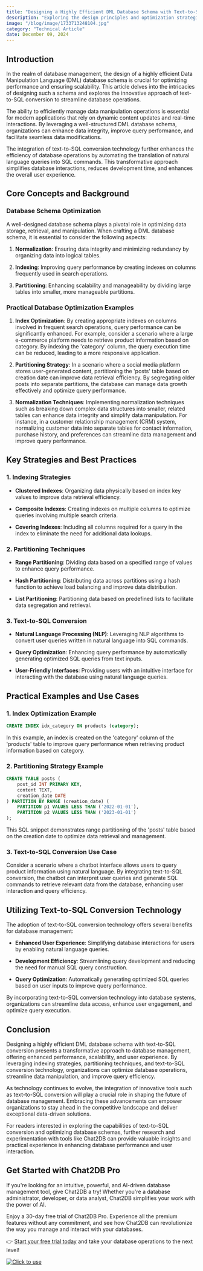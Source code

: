 ```yaml
---
title: "Designing a Highly Efficient DML Database Schema with Text-to-SQL Conversion"
description: "Exploring the design principles and optimization strategies for a highly efficient DML database schema with text-to-SQL conversion."
image: "/blog/image/1733713248104.jpg"
category: "Technical Article"
date: December 09, 2024
---
```


## Introduction

In the realm of database management, the design of a highly efficient Data Manipulation Language (DML) database schema is crucial for optimizing performance and ensuring scalability. This article delves into the intricacies of designing such a schema and explores the innovative approach of text-to-SQL conversion to streamline database operations.

The ability to efficiently manage data manipulation operations is essential for modern applications that rely on dynamic content updates and real-time interactions. By leveraging a well-structured DML database schema, organizations can enhance data integrity, improve query performance, and facilitate seamless data modifications.

The integration of text-to-SQL conversion technology further enhances the efficiency of database operations by automating the translation of natural language queries into SQL commands. This transformative approach simplifies database interactions, reduces development time, and enhances the overall user experience.

## Core Concepts and Background

### Database Schema Optimization

A well-designed database schema plays a pivotal role in optimizing data storage, retrieval, and manipulation. When crafting a DML database schema, it is essential to consider the following aspects:

1. **Normalization**: Ensuring data integrity and minimizing redundancy by organizing data into logical tables.

2. **Indexing**: Improving query performance by creating indexes on columns frequently used in search operations.

3. **Partitioning**: Enhancing scalability and manageability by dividing large tables into smaller, more manageable partitions.

### Practical Database Optimization Examples

1. **Index Optimization**: By creating appropriate indexes on columns involved in frequent search operations, query performance can be significantly enhanced. For example, consider a scenario where a large e-commerce platform needs to retrieve product information based on category. By indexing the 'category' column, the query execution time can be reduced, leading to a more responsive application.

2. **Partitioning Strategy**: In a scenario where a social media platform stores user-generated content, partitioning the 'posts' table based on creation date can improve data retrieval efficiency. By segregating older posts into separate partitions, the database can manage data growth effectively and optimize query performance.

3. **Normalization Techniques**: Implementing normalization techniques such as breaking down complex data structures into smaller, related tables can enhance data integrity and simplify data manipulation. For instance, in a customer relationship management (CRM) system, normalizing customer data into separate tables for contact information, purchase history, and preferences can streamline data management and improve query performance.

## Key Strategies and Best Practices

### 1. Indexing Strategies

- **Clustered Indexes**: Organizing data physically based on index key values to improve data retrieval efficiency.

- **Composite Indexes**: Creating indexes on multiple columns to optimize queries involving multiple search criteria.

- **Covering Indexes**: Including all columns required for a query in the index to eliminate the need for additional data lookups.

### 2. Partitioning Techniques

- **Range Partitioning**: Dividing data based on a specified range of values to enhance query performance.

- **Hash Partitioning**: Distributing data across partitions using a hash function to achieve load balancing and improve data distribution.

- **List Partitioning**: Partitioning data based on predefined lists to facilitate data segregation and retrieval.

### 3. Text-to-SQL Conversion

- **Natural Language Processing (NLP)**: Leveraging NLP algorithms to convert user queries written in natural language into SQL commands.

- **Query Optimization**: Enhancing query performance by automatically generating optimized SQL queries from text inputs.

- **User-Friendly Interfaces**: Providing users with an intuitive interface for interacting with the database using natural language queries.

## Practical Examples and Use Cases

### 1. Index Optimization Example

```sql
CREATE INDEX idx_category ON products (category);
```

In this example, an index is created on the 'category' column of the 'products' table to improve query performance when retrieving product information based on category.

### 2. Partitioning Strategy Example

```sql
CREATE TABLE posts (
    post_id INT PRIMARY KEY,
    content TEXT,
    creation_date DATE
) PARTITION BY RANGE (creation_date) (
    PARTITION p1 VALUES LESS THAN ('2022-01-01'),
    PARTITION p2 VALUES LESS THAN ('2023-01-01')
);
```

This SQL snippet demonstrates range partitioning of the 'posts' table based on the creation date to optimize data retrieval and management.

### 3. Text-to-SQL Conversion Use Case

Consider a scenario where a chatbot interface allows users to query product information using natural language. By integrating text-to-SQL conversion, the chatbot can interpret user queries and generate SQL commands to retrieve relevant data from the database, enhancing user interaction and query efficiency.

## Utilizing Text-to-SQL Conversion Technology

The adoption of text-to-SQL conversion technology offers several benefits for database management:

- **Enhanced User Experience**: Simplifying database interactions for users by enabling natural language queries.

- **Development Efficiency**: Streamlining query development and reducing the need for manual SQL query construction.

- **Query Optimization**: Automatically generating optimized SQL queries based on user inputs to improve query performance.

By incorporating text-to-SQL conversion technology into database systems, organizations can streamline data access, enhance user engagement, and optimize query execution.

## Conclusion

Designing a highly efficient DML database schema with text-to-SQL conversion presents a transformative approach to database management, offering enhanced performance, scalability, and user experience. By leveraging indexing strategies, partitioning techniques, and text-to-SQL conversion technology, organizations can optimize database operations, streamline data manipulation, and improve query efficiency.

As technology continues to evolve, the integration of innovative tools such as text-to-SQL conversion will play a crucial role in shaping the future of database management. Embracing these advancements can empower organizations to stay ahead in the competitive landscape and deliver exceptional data-driven solutions.

For readers interested in exploring the capabilities of text-to-SQL conversion and optimizing database schemas, further research and experimentation with tools like Chat2DB can provide valuable insights and practical experience in enhancing database performance and user interaction.

## Get Started with Chat2DB Pro

If you're looking for an intuitive, powerful, and AI-driven database management tool, give Chat2DB a try! Whether you're a database administrator, developer, or data analyst, Chat2DB simplifies your work with the power of AI.

Enjoy a 30-day free trial of Chat2DB Pro. Experience all the premium features without any commitment, and see how Chat2DB can revolutionize the way you manage and interact with your databases.

👉 [Start your free trial today](https://chat2db.ai/pricing) and take your database operations to the next level!


[![Click to use](/image/blog/bg/chat2db.jpg)](https://chat2db.ai/)
